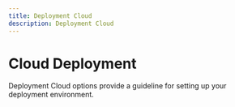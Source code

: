 ```yaml
---
title: Deployment Cloud
description: Deployment Cloud
---
```


# Cloud Deployment

Deployment Cloud options provide a guideline for setting up your deployment environment.
